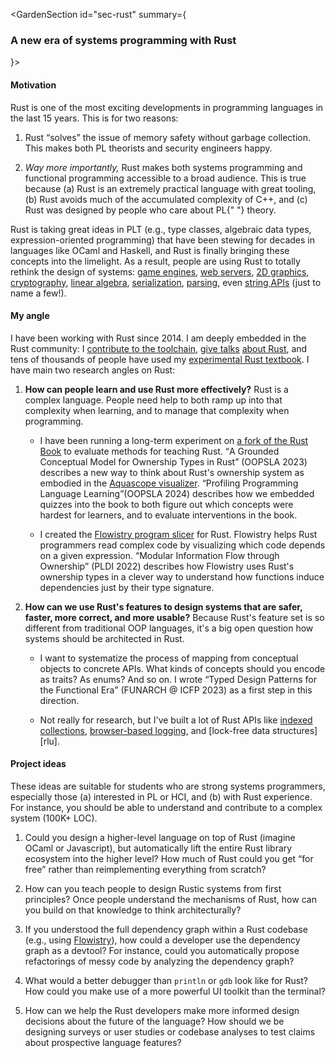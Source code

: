 
<GardenSection
   id="sec-rust"
  summary={<h3>A new era of systems programming with Rust</h3>}>
<section>

#### Motivation

Rust is one of the most exciting developments in programming languages in the last 15 years. This is for two reasons:

1. Rust <q>solves</q> the issue of memory safety without garbage collection. This makes both <abbr>PL</abbr> theorists and security engineers happy.

2. *Way more importantly,* Rust makes both systems programming and functional programming accessible to a broad audience. This is true because (a) Rust is an extremely practical language with great tooling, (b) Rust avoids much of the accumulated complexity of C++, and (c) Rust was designed by people who care about <abbr>PL</abbr>{" "} theory.

Rust is taking great ideas in <abbr>PLT</abbr> (e.g., type classes, algebraic data types, expression-oriented programming) that have been stewing for decades in languages like OCaml and Haskell, and Rust is finally bringing these concepts into the limelight. As a result, people are using Rust to totally rethink the design of systems: [game engines][bevy], [web servers][rocket], [<abbr>2D</abbr> graphics][xilem], [cryptography][rustls], [linear algebra][nalgebra], [serialization][serde], [parsing][nom], even [string <abbr>API</abbr>s][string] (just to name a few!).
  
</section>

<section>

#### My angle

I have been working with Rust since 2014. I am deeply embedded in the Rust community: I [contribute to the toolchain][scrape-examples], [give talks][strange-loop-talk] [about Rust][rustconf-talk], and tens of thousands of people have used my [experimental Rust textbook][rust-book]. I have main two research angles on Rust:
  
1. **How can people learn and use Rust more effectively?** Rust is a complex language. People need help to both ramp up into that complexity when learning, and to manage that complexity when programming.
  
   - I have been running a long-term experiment on [a fork of the Rust Book][rust-book] to evaluate methods for teaching Rust. <q><Ref id="cgk:ownership-conceptual-model">A Grounded Conceptual Model for Ownership Types in Rust</Ref></q> (<abbr>OOPSLA</abbr> 2023) describes a new way to think about Rust's ownership system as embodied in the [Aquascope visualizer][aquascope]. <q><Ref id="ck:profiling-learning">Profiling Programming Language Learning</Ref></q>(<abbr>OOPSLA</abbr> 2024) describes how we embedded quizzes into the book to both figure out which concepts were hardest for learners, and to evaluate interventions in the book.
    
   - I created the [Flowistry program slicer][flowistry] for Rust. Flowistry helps Rust programmers read complex code by visualizing which code depends on a given expression. <q><Ref id="cpah:ownership-infoflow">Modular Information Flow through Ownership</Ref></q> (<abbr>PLDI</abbr> 2022) describes how Flowistry uses Rust's ownership types in a clever way to understand how functions induce dependencies just by their type signature.

2. **How can we use Rust's features to design systems that are safer, faster, more correct, and more usable?** Because Rust's feature set is so different from traditional <abbr>OOP</abbr> languages, it's a big open question how systems should be architected in Rust.
  
   - I want to systematize the process of mapping from conceptual objects to concrete APIs. What kinds of concepts should you encode as traits? As enums? And so on. I wrote <q><Ref id="c:rust-design-patterns">Typed Design Patterns for the Functional Era</Ref></q> (<abbr>FUNARCH @ ICFP</abbr> 2023) as a first step in this direction.
        
   - Not really for research, but I've built a lot of Rust <abbr>API</abbr>s like [indexed collections][indexical], [browser-based logging][web-logger], and [lock-free data structures][rlu].

</section>

<section>

#### Project ideas

These ideas are suitable for students who are strong systems programmers, especially those (a) interested in <abbr>PL</abbr> or <abbr>HCI</abbr>, and (b) with Rust experience. For instance, you should be able to understand and contribute to a complex system (<abbr>100K+</abbr> <abbr>LOC</abbr>).

1. Could you design a higher-level language on top of Rust (imagine OCaml or Javascript), but automatically lift the entire Rust library ecosystem into the higher level? How much of Rust could you get <q>for free</q> rather than reimplementing everything from scratch?
    
2. How can you teach people to design Rustic systems from first principles? Once people understand the mechanisms of Rust, how can you build on that knowledge to think architecturally?

3. If you understood the full dependency graph within a Rust codebase (e.g., using [Flowistry][flowistry]), how could a developer use the dependency graph as a devtool? For instance, could you automatically propose refactorings of messy code by analyzing the dependency graph?

4. What would a better debugger than `println` or `gdb` look like for Rust? How could you make use of a more powerful <abbr>UI</abbr> toolkit than the terminal?

5. How can we help the Rust developers make more informed design decisions about the future of the language? How should we be designing surveys or user studies or codebase analyses to test claims about prospective language features?

</section>
</GardenSection>

[bevy]: https://bevyengine.org/
[rocket]: https://rocket.rs/
[xilem]: https://github.com/linebender/xilem
[rustls]: https://github.com/rustls/rustls
[nalgebra]: https://docs.rs/nalgebra/latest/nalgebra/
[serde]: http://serde.rs/
[nom]: https://lib.rs/crates/nom
[string]: https://doc.rust-lang.org/std/string/struct.String.html
[scrape-examples]: https://github.com/rust-lang/rfcs/blob/master/text/3123-rustdoc-scrape-examples.md
[strange-loop-talk]: https://www.youtube.com/watch?v=bnnacleqg6k
[rustconf-talk]: https://www.youtube.com/watch?v=x5EbGrgmXKw
[rust-book]: https://rust-book.cs.brown.edu
[aquascope]: https://cognitive-engineering-lab.github.io/aquascope
[flowistry]: https://github.com/willcrichton/flowistry/
[indexical]: https://github.com/willcrichton/indexical
[web-logger]: https://github.com/willcrichton/web-logger
[rlu-rs]: https://github.com/willcrichton/rlu-rs